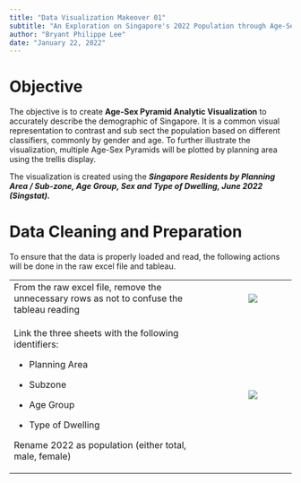 ```yaml
---
title: "Data Visualization Makeover 01"
subtitle: "An Exploration on Singapore's 2022 Population through Age-Sex Pyramid"
author: "Bryant Philippe Lee"
date: "January 22, 2022"
---
```


# Objective

The objective is to create **Age-Sex Pyramid Analytic Visualization** to accurately describe the demographic of Singapore. It is a common visual representation to contrast and sub sect the population based on different classifiers, commonly by gender and age. To further illustrate the visualization, multiple Age-Sex Pyramids will be plotted by planning area using the trellis display. 

The visualization is created using the ***Singapore Residents by Planning Area / Sub-zone, Age Group, Sex and Type of Dwelling, June 2022 (Singstat).***

# Data Cleaning and Preparation 

To ensure that the data is properly loaded and read, the following actions will be done in the raw excel file and tableau. 

+:--------------------------------------------------------------------------------------------+:--------------------------------:+
| From the raw excel file, remove the unnecessary rows as not to confuse the tableau reading  | ![](images/image-582415093.png)  |
+---------------------------------------------------------------------------------------------+----------------------------------+
| Link the three sheets with the following identifiers:                                       | ![](images/image-2087431466.png) |
|                                                                                             |                                  |
| -   Planning Area                                                                           |                                  |
|                                                                                             |                                  |
| -   Subzone                                                                                 |                                  |
|                                                                                             |                                  |
| -   Age Group                                                                               |                                  |
|                                                                                             |                                  |
| -   Type of Dwelling                                                                        |                                  |
|                                                                                             |                                  |
| Rename 2022 as population (either total, male, female)                                      |                                  |
+---------------------------------------------------------------------------------------------+----------------------------------+
